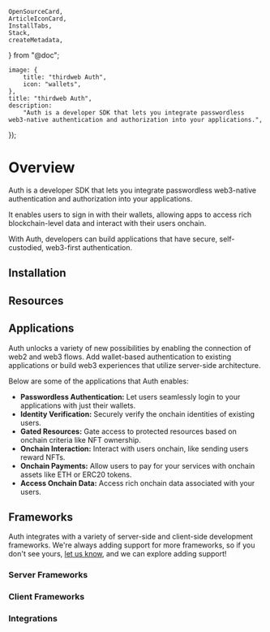 	OpenSourceCard,
	ArticleIconCard,
	InstallTabs,
	Stack,
	createMetadata,
} from "@doc";

	image: {
		title: "thirdweb Auth",
		icon: "wallets",
	},
	title: "thirdweb Auth",
	description:
		"Auth is a developer SDK that lets you integrate passwordless web3-native authentication and authorization into your applications.",
});

# Overview

Auth is a developer SDK that lets you integrate passwordless web3-native authentication and authorization into your applications.

It enables users to sign in with their wallets, allowing apps to access rich blockchain-level data and interact with their users onchain.

With Auth, developers can build applications that have secure, self-custodied, web3-first authentication.

<OpenSourceCard
	title="Auth"
	href="https://github.com/thirdweb-dev/js/tree/main/legacy_packages/auth"
/>

## Installation

<InstallTabs
	npm="npm i @thirdweb-dev/auth"
	yarn="yarn add @thirdweb-dev/auth"
	pnpm="pnpm i @thirdweb-dev/auth"
/>

## Resources

<Stack>

<ArticleIconCard
	title="Getting Started"
	href="/connect/auth/get-started"
	icon={GraduationCap}
/>

<ArticleIconCard
	title="How Auth Works"
	href="/connect/auth/how-it-works"
	icon={GraduationCap}
/>

</Stack>

## Applications

Auth unlocks a variety of new possibilities by enabling the connection of web2 and web3 flows. Add wallet-based authentication to existing applications or build web3 experiences that utilize server-side architecture.

Below are some of the applications that Auth enables:

- **Passwordless Authentication:** Let users seamlessly login to your applications with just their wallets.
- **Identity Verification:** Securely verify the onchain identities of existing users.
- **Gated Resources:** Gate access to protected resources based on onchain criteria like NFT ownership.
- **Onchain Interaction:** Interact with users onchain, like sending users reward NFTs.
- **Onchain Payments:** Allow users to pay for your services with onchain assets like ETH or ERC20 tokens.
- **Access Onchain Data:** Access rich onchain data associated with your users.

## Frameworks

Auth integrates with a variety of server-side and client-side development frameworks. We&apos;re always adding support for more frameworks, so if you don&apos;t see yours, [let us know](https://thirdweb.com/contact-us), and we can explore adding support!

### Server Frameworks

<Stack>

<ArticleIconCard
	title="Next.js"
	href="/connect/auth/server-frameworks/next"
	description="Integrate Auth in Next.js applications."
	image={next}
/>

<ArticleIconCard
	title="Express"
	href="/connect/auth/server-frameworks/express"
	description="Integrates Auth in Express applications."
	image={express}
/>

</Stack>

### Client Frameworks

<Stack>

<ArticleIconCard
	title="React"
	href="/connect/auth/client-frameworks/react"
	description="Integrate Auth in React applications."
	image={react}
/>

<ArticleIconCard
	title="React Native"
	href="/connect/auth/client-frameworks/react-native"
	description="Integrate Auth in React Native applications."
	image={reactNative}
/>

</Stack>

### Integrations

<Stack>

<ArticleIconCard
	title="Next Auth"
	href="/connect/auth/integrations/next-auth"
	description="Add Auth to existing Next Auth applications."
	image={nextauth}
/>

<ArticleIconCard
	title="Supabase"
	href="/connect/auth/integrations/supabase"
	description="Add Auth to existing Supabase applications."
	image={supabase}
/>

<ArticleIconCard
	title="Firebase"
	href="/connect/auth/integrations/firebase"
	description="Add Auth to existing Firebase applications."
	image={firebase}
/>

</Stack>
